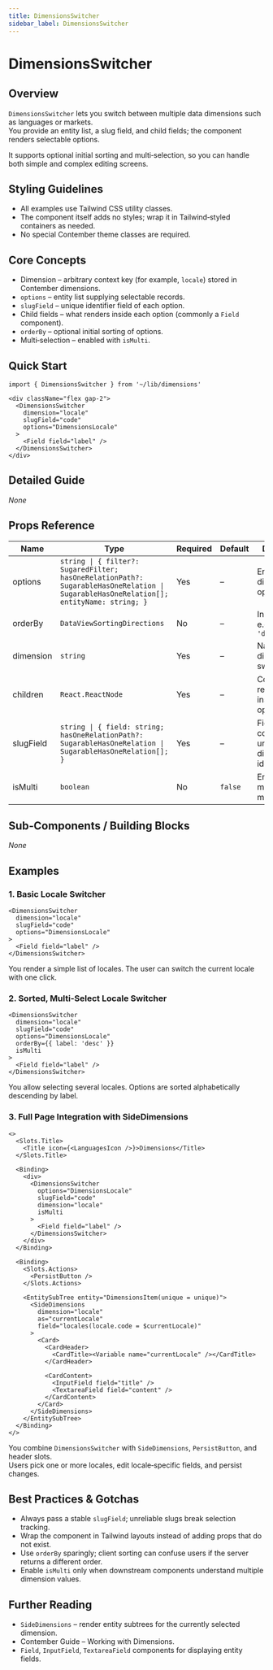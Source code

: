 ```yaml
---
title: DimensionsSwitcher
sidebar_label: DimensionsSwitcher
---
```


<!-- Edited by human: false -->
<!-- Examples count: 3 -->

# DimensionsSwitcher

## Overview
`DimensionsSwitcher` lets you switch between multiple data dimensions such as languages or markets.  
You provide an entity list, a slug field, and child fields; the component renders selectable options.

It supports optional initial sorting and multi‑selection, so you can handle both simple and complex editing screens.

## Styling Guidelines
* All examples use Tailwind CSS utility classes.  
* The component itself adds no styles; wrap it in Tailwind‑styled containers as needed.  
* No special Contember theme classes are required.

## Core Concepts
* Dimension – arbitrary context key (for example, `locale`) stored in Contember dimensions.
* `options` – entity list supplying selectable records.
* `slugField` – unique identifier field of each option.
* Child fields – what renders inside each option (commonly a `Field` component).
* `orderBy` – optional initial sorting of options.
* Multi‑selection – enabled with `isMulti`.

## Quick Start
```tsx
import { DimensionsSwitcher } from '~/lib/dimensions'

<div className="flex gap-2">
  <DimensionsSwitcher
    dimension="locale"
    slugField="code"
    options="DimensionsLocale"
  >
    <Field field="label" />
  </DimensionsSwitcher>
</div>
```

## Detailed Guide
_None_

## Props Reference
| Name | Type | Required | Default | Description |
|------|------|----------|---------|-------------|
| options | `string \| { filter?: SugaredFilter; hasOneRelationPath?: SugarableHasOneRelation \| SugarableHasOneRelation[]; entityName: string; }` | Yes | – | Entity list for dimension options |
| orderBy | `DataViewSortingDirections` | No | – | Initial sorting, e.g., `{ label: 'desc' }` |
| dimension | `string` | Yes | – | Name of the dimension to switch |
| children | `React.ReactNode` | Yes | – | Components rendered inside each option |
| slugField | `string \| { field: string; hasOneRelationPath?: SugarableHasOneRelation \| SugarableHasOneRelation[]; }` | Yes | – | Field containing unique dimension identifiers |
| isMulti | `boolean` | No | `false` | Enables multi‑selection mode |

## Sub‑Components / Building Blocks
_None_

## Examples

### 1. Basic Locale Switcher
```tsx
<DimensionsSwitcher
  dimension="locale"
  slugField="code"
  options="DimensionsLocale"
>
  <Field field="label" />
</DimensionsSwitcher>
```
You render a simple list of locales. The user can switch the current locale with one click.

### 2. Sorted, Multi‑Select Locale Switcher
```tsx
<DimensionsSwitcher
  dimension="locale"
  slugField="code"
  options="DimensionsLocale"
  orderBy={{ label: 'desc' }}
  isMulti
>
  <Field field="label" />
</DimensionsSwitcher>
```
You allow selecting several locales. Options are sorted alphabetically descending by label.

### 3. Full Page Integration with SideDimensions
```tsx
<>
  <Slots.Title>
    <Title icon={<LanguagesIcon />}>Dimensions</Title>
  </Slots.Title>

  <Binding>
    <div>
      <DimensionsSwitcher
        options="DimensionsLocale"
        slugField="code"
        dimension="locale"
        isMulti
      >
        <Field field="label" />
      </DimensionsSwitcher>
    </div>
  </Binding>

  <Binding>
    <Slots.Actions>
      <PersistButton />
    </Slots.Actions>

    <EntitySubTree entity="DimensionsItem(unique = unique)">
      <SideDimensions
        dimension="locale"
        as="currentLocale"
        field="locales(locale.code = $currentLocale)"
      >
        <Card>
          <CardHeader>
            <CardTitle><Variable name="currentLocale" /></CardTitle>
          </CardHeader>

          <CardContent>
            <InputField field="title" />
            <TextareaField field="content" />
          </CardContent>
        </Card>
      </SideDimensions>
    </EntitySubTree>
  </Binding>
</>
```
You combine `DimensionsSwitcher` with `SideDimensions`, `PersistButton`, and header slots.  
Users pick one or more locales, edit locale‑specific fields, and persist changes.

## Best Practices & Gotchas
* Always pass a stable `slugField`; unreliable slugs break selection tracking.
* Wrap the component in Tailwind layouts instead of adding props that do not exist.
* Use `orderBy` sparingly; client sorting can confuse users if the server returns a different order.
* Enable `isMulti` only when downstream components understand multiple dimension values.

## Further Reading
* `SideDimensions` – render entity subtrees for the currently selected dimension.
* Contember Guide – Working with Dimensions.  
* `Field`, `InputField`, `TextareaField` components for displaying entity fields.

<!-- End of Generated Documentation -->